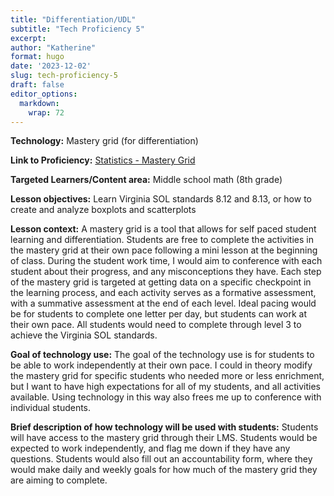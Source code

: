```yaml
---
title: "Differentiation/UDL"
subtitle: "Tech Proficiency 5"
excerpt: 
author: "Katherine"
format: hugo
date: '2023-12-02'
slug: tech-proficiency-5
draft: false
editor_options: 
  markdown: 
    wrap: 72
---
```


**Technology:** Mastery grid (for differentiation)

**Link to Proficiency:** [Statistics - Mastery
Grid](https://docs.google.com/document/d/1d4sIfl5kwPqcAiqj05ZDrERGuTwx6j55Ivyl_CU4pMg/edit?usp=sharing)

**Targeted Learners/Content area:** Middle school math (8th grade)

**Lesson objectives:** Learn Virginia SOL standards 8.12 and 8.13, or
how to create and analyze boxplots and scatterplots

**Lesson context:** A mastery grid is a tool that allows for self paced
student learning and differentiation. Students are free to complete the
activities in the mastery grid at their own pace following a mini lesson
at the beginning of class. During the student work time, I would aim to
conference with each student about their progress, and any
misconceptions they have. Each step of the mastery grid is targeted at
getting data on a specific checkpoint in the learning process, and each
activity serves as a formative assessment, with a summative assessment
at the end of each level. Ideal pacing would be for students to complete
one letter per day, but students can work at their own pace. All
students would need to complete through level 3 to achieve the Virginia
SOL standards. 

**Goal of technology use:** The goal of the technology use is for
students to be able to work independently at their own pace. I could in
theory modify the mastery grid for specific students who needed more or
less enrichment, but I want to have high expectations for all of my
students, and all activities available. Using technology in this way
also frees me up to conference with individual students.

**Brief description of how technology will be used with students:**
Students will have access to the mastery grid through their LMS.
Students would be expected to work independently, and flag me down if
they have any questions. Students would also fill out an accountability
form, where they would make daily and weekly goals for how much of the
mastery grid they are aiming to complete. 
